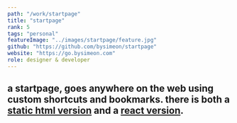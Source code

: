 ```yaml
---
path: "/work/startpage"
title: "startpage"
rank: 5
tags: "personal"
featureImage: "../images/startpage/feature.jpg"
github: "https://github.com/bysimeon/startpage"
website: "https://go.bysimeon.com"
role: designer & developer
---
```

## a startpage, goes anywhere on the web using custom shortcuts and bookmarks. there is both a [static html version](https://github.com/bysimeon/startpage/tree/master/static) and a [react version](https://github.com/bysimeon/startpage/tree/master/react).